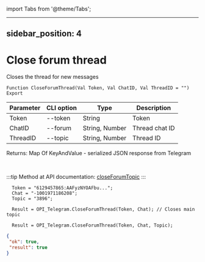 ﻿import Tabs from '@theme/Tabs';

---
sidebar_position: 4
---

# Close forum thread
 Closes the thread for new messages



`Function CloseForumThread(Val Token, Val ChatID, Val ThreadID = "") Export`

  | Parameter | CLI option | Type | Description |
  |-|-|-|-|
  | Token | --token | String | Token |
  | ChatID | --forum | String, Number | Thread chat ID |
  | ThreadID | --topic | String, Number | Thread ID |

  
  Returns:  Map Of KeyAndValue - serialized JSON response from Telegram

<br/>

:::tip
Method at API documentation: [closeForumTopic](https://core.telegram.org/bots/api#closeforumtopic)
:::
<br/>


```bsl title="Code example"
  Token = "6129457865:AAFyzNYOAFbu...";
  Chat = "-1001971186208";
  Topic = "3896";
  
  Result = OPI_Telegram.CloseForumThread(Token, Chat); // Closes main topic
  
  Result = OPI_Telegram.CloseForumThread(Token, Chat, Topic);
```
 



```json title="Result"
{
 "ok": true,
 "result": true
}
```
